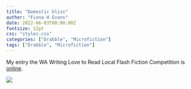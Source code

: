 ```yaml
---
title: "Domestic bliss"
author: "Fiona H Evans"
date: 2022-06-03T00:00:00Z
fontsize: 12pt
css: "styles.css"
categories: ["Drabble", "Microfiction"]
tags: ["Drabble", "Microfiction"] 
---
```


My entry the WA Writing Love to Read Local Flash Fiction Competition is  [online](https://ltrl.writingwa.org/flash-fiction-competition-entries/page/8/#book1603).


<!--  image in static/media -->
<!-- ![Domestic Bliss](WritingWA.jpg) -->
![](/media/img/WritingWA.jpg) 
<br> 
